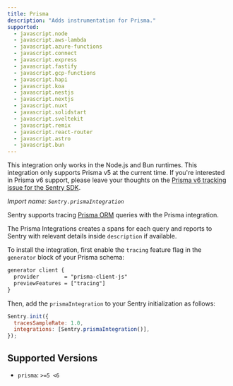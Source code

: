 ```yaml
---
title: Prisma
description: "Adds instrumentation for Prisma."
supported:
  - javascript.node
  - javascript.aws-lambda
  - javascript.azure-functions
  - javascript.connect
  - javascript.express
  - javascript.fastify
  - javascript.gcp-functions
  - javascript.hapi
  - javascript.koa
  - javascript.nestjs
  - javascript.nextjs
  - javascript.nuxt
  - javascript.solidstart
  - javascript.sveltekit
  - javascript.remix
  - javascript.react-router
  - javascript.astro
  - javascript.bun
---
```


<Alert>

This integration only works in the Node.js and Bun runtimes. This integration only supports Prisma v5 at the current time. If you're interested in Prisma v6 support, please leave your thoughts on the [Prisma v6 tracking issue for the Sentry SDK](https://github.com/getsentry/sentry-javascript/issues/14793).

</Alert>

_Import name: `Sentry.prismaIntegration`_

Sentry supports tracing [Prisma ORM](https://www.prisma.io/) queries with the Prisma integration.

The Prisma Integrations creates a spans for each query and reports to Sentry with relevant details inside `description` if available.

To install the integration, first enable the `tracing` feature flag in the `generator` block of your Prisma schema:

```txt {tabTitle: Prisma Schema} {filename: schema.prisma} {3}
generator client {
  provider        = "prisma-client-js"
  previewFeatures = ["tracing"]
}
```

Then, add the `prismaIntegration` to your Sentry initialization as follows:

```javascript {3}
Sentry.init({
  tracesSampleRate: 1.0,
  integrations: [Sentry.prismaIntegration()],
});
```


## Supported Versions

- `prisma`: `>=5 <6`
